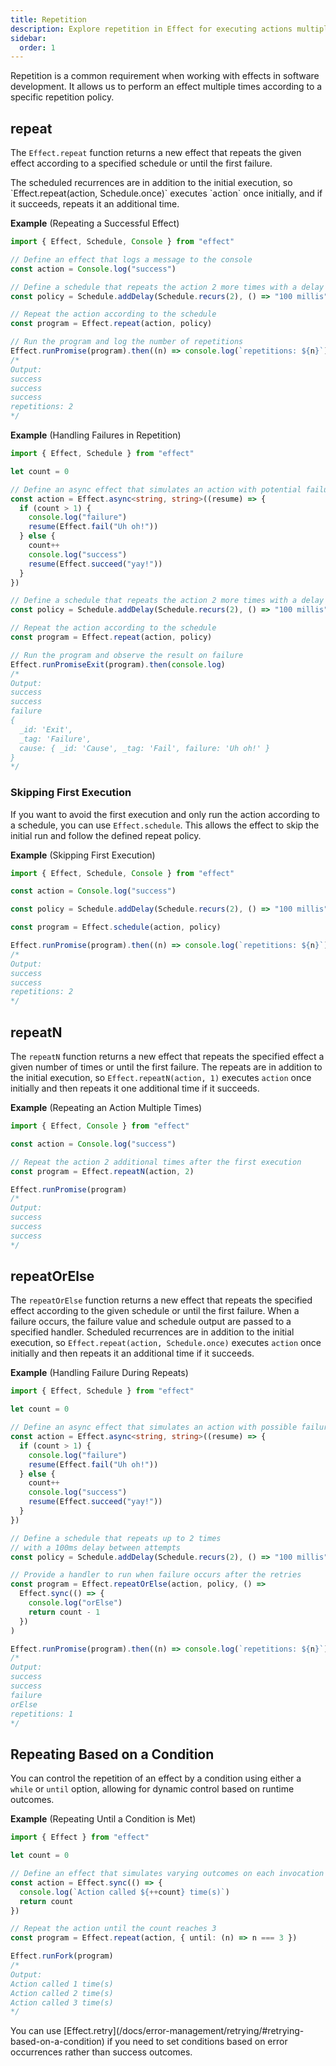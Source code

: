 ```yaml
---
title: Repetition
description: Explore repetition in Effect for executing actions multiple times with control over retries, failures, and conditions.
sidebar:
  order: 1
---
```



Repetition is a common requirement when working with effects in software development. It allows us to perform an effect multiple times according to a specific repetition policy.

## repeat

The `Effect.repeat` function returns a new effect that repeats the given effect according to a specified schedule or until the first failure.

<Aside type="note" title="Initial Execution Included">
  The scheduled recurrences are in addition to the initial execution, so
  `Effect.repeat(action, Schedule.once)` executes `action` once initially,
  and if it succeeds, repeats it an additional time.
</Aside>

**Example** (Repeating a Successful Effect)

```ts twoslash
import { Effect, Schedule, Console } from "effect"

// Define an effect that logs a message to the console
const action = Console.log("success")

// Define a schedule that repeats the action 2 more times with a delay
const policy = Schedule.addDelay(Schedule.recurs(2), () => "100 millis")

// Repeat the action according to the schedule
const program = Effect.repeat(action, policy)

// Run the program and log the number of repetitions
Effect.runPromise(program).then((n) => console.log(`repetitions: ${n}`))
/*
Output:
success
success
success
repetitions: 2
*/
```

**Example** (Handling Failures in Repetition)

```ts twoslash
import { Effect, Schedule } from "effect"

let count = 0

// Define an async effect that simulates an action with potential failure
const action = Effect.async<string, string>((resume) => {
  if (count > 1) {
    console.log("failure")
    resume(Effect.fail("Uh oh!"))
  } else {
    count++
    console.log("success")
    resume(Effect.succeed("yay!"))
  }
})

// Define a schedule that repeats the action 2 more times with a delay
const policy = Schedule.addDelay(Schedule.recurs(2), () => "100 millis")

// Repeat the action according to the schedule
const program = Effect.repeat(action, policy)

// Run the program and observe the result on failure
Effect.runPromiseExit(program).then(console.log)
/*
Output:
success
success
failure
{
  _id: 'Exit',
  _tag: 'Failure',
  cause: { _id: 'Cause', _tag: 'Fail', failure: 'Uh oh!' }
}
*/
```

### Skipping First Execution

If you want to avoid the first execution and only run the action according to a schedule, you can use `Effect.schedule`. This allows the effect to skip the initial run and follow the defined repeat policy.

**Example** (Skipping First Execution)

```ts twoslash
import { Effect, Schedule, Console } from "effect"

const action = Console.log("success")

const policy = Schedule.addDelay(Schedule.recurs(2), () => "100 millis")

const program = Effect.schedule(action, policy)

Effect.runPromise(program).then((n) => console.log(`repetitions: ${n}`))
/*
Output:
success
success
repetitions: 2
*/
```

## repeatN

The `repeatN` function returns a new effect that repeats the specified effect a given number of times or until the first failure. The repeats are in addition to the initial execution, so `Effect.repeatN(action, 1)` executes `action` once initially and then repeats it one additional time if it succeeds.

**Example** (Repeating an Action Multiple Times)

```ts twoslash
import { Effect, Console } from "effect"

const action = Console.log("success")

// Repeat the action 2 additional times after the first execution
const program = Effect.repeatN(action, 2)

Effect.runPromise(program)
/*
Output:
success
success
success
*/
```

## repeatOrElse

The `repeatOrElse` function returns a new effect that repeats the specified effect according to the given schedule or until the first failure.
When a failure occurs, the failure value and schedule output are passed to a specified handler.
Scheduled recurrences are in addition to the initial execution, so `Effect.repeat(action, Schedule.once)` executes `action` once initially and then repeats it an additional time if it succeeds.

**Example** (Handling Failure During Repeats)

```ts twoslash
import { Effect, Schedule } from "effect"

let count = 0

// Define an async effect that simulates an action with possible failures
const action = Effect.async<string, string>((resume) => {
  if (count > 1) {
    console.log("failure")
    resume(Effect.fail("Uh oh!"))
  } else {
    count++
    console.log("success")
    resume(Effect.succeed("yay!"))
  }
})

// Define a schedule that repeats up to 2 times
// with a 100ms delay between attempts
const policy = Schedule.addDelay(Schedule.recurs(2), () => "100 millis")

// Provide a handler to run when failure occurs after the retries
const program = Effect.repeatOrElse(action, policy, () =>
  Effect.sync(() => {
    console.log("orElse")
    return count - 1
  })
)

Effect.runPromise(program).then((n) => console.log(`repetitions: ${n}`))
/*
Output:
success
success
failure
orElse
repetitions: 1
*/
```

## Repeating Based on a Condition

You can control the repetition of an effect by a condition using either a `while` or `until` option, allowing for dynamic control based on runtime outcomes.

**Example** (Repeating Until a Condition is Met)

```ts twoslash
import { Effect } from "effect"

let count = 0

// Define an effect that simulates varying outcomes on each invocation
const action = Effect.sync(() => {
  console.log(`Action called ${++count} time(s)`)
  return count
})

// Repeat the action until the count reaches 3
const program = Effect.repeat(action, { until: (n) => n === 3 })

Effect.runFork(program)
/*
Output:
Action called 1 time(s)
Action called 2 time(s)
Action called 3 time(s)
*/
```

<Aside type="tip" title="Retrying on Errors">
  You can use
  [Effect.retry](/docs/error-management/retrying/#retrying-based-on-a-condition)
  if you need to set conditions based on error occurrences rather than
  success outcomes.
</Aside>
